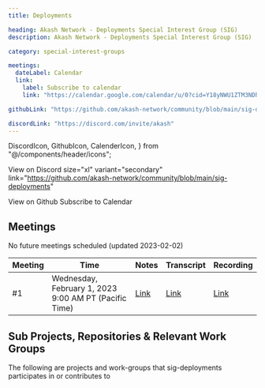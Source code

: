 ```yaml
---
title: Deployments

heading: Akash Network - Deployments Special Interest Group (SIG)
description: Akash Network - Deployments Special Interest Group (SIG)

category: special-interest-groups

meetings:
  dateLabel: Calendar
  link:
    label: Subscribe to calendar
    link: "https://calendar.google.com/calendar/u/0?cid=Y18yNWU1ZTM3NDhlNGM0YWI3YTU1ZjQxZmJjNWViZWJjYzBhMDNiNDBmYjAyODc4NWYxNDE1OWJmYWViZWExMmUyQGdyb3VwLmNhbGVuZGFyLmdvb2dsZS5jb20"

githubLink: "https://github.com/akash-network/community/blob/main/sig-deployments"

discordLink: "https://discord.com/invite/akash"
---
```


<div class="flex flex-col lg:flex-row lg:items-center gap-6"  >

  DiscordIcon,
  GithubIcon,
  CalenderIcon,
} from "@/components/header/icons";

<ButtonLink
link="https://discord.com/invite/akash"
 size="xl" variant="secondary">

  <DiscordIcon className="text-para" />
  View on Discord
</ButtonLink>
<ButtonLink

size="xl" variant="secondary"
link="https://github.com/akash-network/community/blob/main/sig-deployments"

>

  <GithubIcon className="text-para" />
  View on Github
</ButtonLink>
<ButtonLink
  link="https://calendar.google.com/calendar/u/0?cid=Y18yNWU1ZTM3NDhlNGM0YWI3YTU1ZjQxZmJjNWViZWJjYzBhMDNiNDBmYjAyODc4NWYxNDE1OWJmYWViZWExMmUyQGdyb3VwLmNhbGVuZGFyLmdvb2dsZS5jb20"
 size="xl" variant="secondary">
  <CalenderIcon className="text-para" />
  Subscribe to Calendar
</ButtonLink>

</div>





## Meetings

No future meetings scheduled (updated 2023-02-02)

| Meeting | Time | Notes | Transcript | Recording
| --- | --- | --- | --- | --- |
| #1 | Wednesday, February 1, 2023 9:00 AM PT (Pacific Time) | [Link](https://github.com/akash-network/community/blob/main/sig-deployments/meetings/001-2023-02-01.md)   | [Link](https://github.com/akash-network/community/blob/main/sig-deployments/meetings/001-2023-02-01.md#transcript)  | [Link](https://jsitfjpyvqbpsmu4fwchbhyemroay5utmlespz5cg36rugktcb7q.arweave.net/TJEypfisAvkynC2EcJ8EZFwMdpNiySfnojb9GhlTEH8)


## Sub Projects, Repositories & Relevant Work Groups

The following are projects and work-groups that sig-deployments participates in or contributes to
